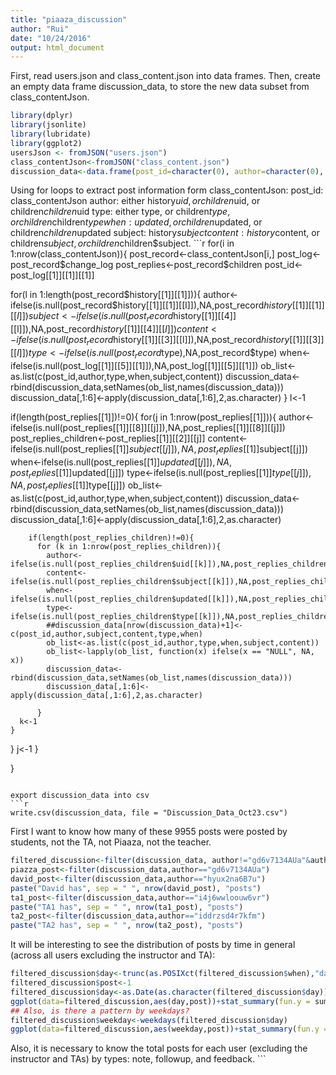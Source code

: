 ```yaml
---
title: "piaaza_discussion"
author: "Rui"
date: "10/24/2016"
output: html_document
---
```


First, read users.json and class_content.json into data frames. Then, create an empty data frame discussion_data, to store the new data subset from class_contentJson.

```r
library(dplyr)
library(jsonlite)
library(lubridate)
library(ggplot2)
usersJson <- fromJSON("users.json") 
class_contentJson<-fromJSON("class_content.json")
discussion_data<-data.frame(post_id=character(0), author=character(0), type=character(0), when=character(0),subject=character(0), content=character(0), stringsAsFactors=FALSE)
```

Using for loops to extract post information form class_contentJson:
post_id: class_contentJson
author: either history$uid, or children$uid, or children$children$uid
type: either type, or children$type, or children$children$type
when: updated, or children$updated, or children$children$updated
subject: history$subject
content: history$content, or children$subject, or children$children$subject.
```r
for(i in 1:nrow(class_contentJson)){
  post_record<-class_contentJson[i,]
  post_log<-post_record$change_log
  post_replies<-post_record$children
  post_id<-post_log[[1]][[1]][[1]]
  
  for(l in 1:length(post_record$history[[1]][[1]])){
  author<-ifelse(is.null(post_record$history[[1]][[1]][[l]]),NA,post_record$history[[1]][[1]][[l]])
  subject<-ifelse(is.null(post_record$history[[1]][[4]][[l]]),NA,post_record$history[[1]][[4]][[l]])
  content<-ifelse(is.null(post_record$history[[1]][[3]][[l]]),NA,post_record$history[[1]][[3]][[l]])
  type<-ifelse(is.null(post_record$type),NA,post_record$type)
  when<-ifelse(is.null(post_log[[1]][[5]][[1]]),NA,post_log[[1]][[5]][[1]])
  ob_list<-as.list(c(post_id,author,type,when,subject,content))
  discussion_data<-rbind(discussion_data,setNames(ob_list,names(discussion_data)))
  discussion_data[,1:6]<-apply(discussion_data[,1:6],2,as.character)
  }
  l<-1
  
  if(length(post_replies[[1]])!=0){
    for(j in 1:nrow(post_replies[[1]])){
        author<-ifelse(is.null(post_replies[[1]][[8]][[j]]),NA,post_replies[[1]][[8]][[j]])
        post_replies_children<-post_replies[[1]][[2]][[j]]
        content<-ifelse(is.null(post_replies[[1]]$subject[[j]]),NA,post_replies[[1]]$subject[[j]])
        when<-ifelse(is.null(post_replies[[1]]$updated[[j]]),NA,post_replies[[1]]$updated[[j]])
        type<-ifelse(is.null(post_replies[[1]]$type[[j]]),NA,post_replies[[1]]$type[[j]])
        ob_list<-as.list(c(post_id,author,type,when,subject,content))
        discussion_data<-rbind(discussion_data,setNames(ob_list,names(discussion_data)))    
        discussion_data[,1:6]<-apply(discussion_data[,1:6],2,as.character)
    
        if(length(post_replies_children)!=0){
          for (k in 1:nrow(post_replies_children)){
            author<-ifelse(is.null(post_replies_children$uid[[k]]),NA,post_replies_children$uid[[k]])
            content<-ifelse(is.null(post_replies_children$subject[[k]]),NA,post_replies_children$subject[[k]])
            when<-ifelse(is.null(post_replies_children$updated[[k]]),NA,post_replies_children$updated[[k]])
            type<-ifelse(is.null(post_replies_children$type[[k]]),NA,post_replies_children$type[[k]])
            ##discussion_data[nrow(discussion_data)+1]<-c(post_id,author,subject,content,type,when)
            ob_list<-as.list(c(post_id,author,type,when,subject,content))
            ob_list<-lapply(ob_list, function(x) ifelse(x == "NULL", NA, x))
            discussion_data<-rbind(discussion_data,setNames(ob_list,names(discussion_data)))        
            discussion_data[,1:6]<-apply(discussion_data[,1:6],2,as.character)
           
          }
      k<-1
    }
   
  }
    j<-1
}
  
}
```

export discussion_data into csv
```r
write.csv(discussion_data, file = "Discussion_Data_Oct23.csv")
```
First I want to know how many of these 9955 posts were posted by students, not the TA, not Piaaza, not the teacher.
```r
filtered_discussion<-filter(discussion_data, author!="gd6v7134AUa"&author!="hyux2na6B7u"&author!="i4j6wwloouw6vr"&author!="iddrzsd4r7kfm")
piazza_post<-filter(discussion_data,author=="gd6v7134AUa")
david_post<-filter(discussion_data,author=="hyux2na6B7u")
paste("David has", sep = " ", nrow(david_post), "posts")
ta1_post<-filter(discussion_data,author=="i4j6wwloouw6vr")
paste("TA1 has", sep = " ", nrow(ta1_post), "posts")
ta2_post<-filter(discussion_data,author=="iddrzsd4r7kfm")
paste("TA2 has", sep = " ", nrow(ta2_post), "posts")
```
It will be interesting to see the distribution of posts by time in general (across all users excluding the instructor and TA):
```r
filtered_discussion$day<-trunc(as.POSIXct(filtered_discussion$when),"day") ##truncate time into dates
filtered_discussion$post<-1
filtered_discussion$day<-as.Date(as.character(filtered_discussion$day))
ggplot(data=filtered_discussion,aes(day,post))+stat_summary(fun.y = sum,geom = "bar")+scale_x_date()
## Also, is there a pattern by weekdays?
filtered_discussion$weekday<-weekdays(filtered_discussion$day)
ggplot(data=filtered_discussion,aes(weekday,post))+stat_summary(fun.y = sum,geom = "bar")
```

Also, it is necessary to know the total posts for each user (excluding the instructor and TAs) by types: note, followup, and feedback. 
```

